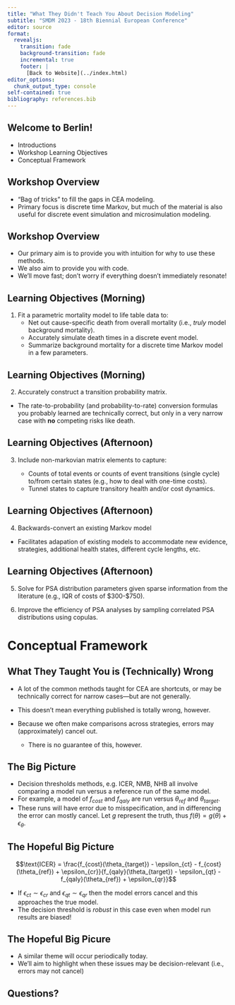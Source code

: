 ```yaml
---
title: "What They Didn't Teach You About Decision Modeling"
subtitle: "SMDM 2023 - 18th Biennial European Conference"
editor: source
format:
  revealjs:
    transition: fade
    background-transition: fade
    incremental: true 
    footer: |
      [Back to Website](../index.html)
editor_options: 
  chunk_output_type: console
self-contained: true
bibliography: references.bib
---
```


## Welcome to Berlin!

- Introductions
- Workshop Learning Objectives
- Conceptual Framework 

## Workshop Overview

- "Bag of tricks" to fill the gaps in CEA modeling. 
- Primary focus is discrete time Markov, but much of the material is also useful for discrete event simulation and microsimulation modeling. 

## Workshop Overview 

- Our primary aim is to provide you with intuition for why to use these methods.
- We also aim to provide you with code.
- We'll move fast; don't worry if everything doesn't immediately resonate!

## Learning Objectives (Morning)

1. Fit a parametric mortality model to life table data to:
    - Net out cause-specific death from overall mortality (i.e., *truly* model background mortality).
    -  Accurately simulate death times in a discrete event model.
    - Summarize background mortality for a discrete time Markov model in a few parameters. 
    
## Learning Objectives (Morning)

2. Accurately construct a transition probability matrix.
  - The rate-to-probability (and probability-to-rate) conversion formulas you probably learned are technically correct, but only in a very narrow case with **no** competing risks like death.

## Learning Objectives (Afternoon)

3. Include non-markovian matrix elements to capture:

    -  Counts of total events or counts of event transitions (single cycle) to/from certain states (e.g., how to deal with one-time costs).
    -  Tunnel states to capture transitory health and/or cost dynamics.
    
## Learning Objectives (Afternoon)

4. Backwards-convert an existing Markov model 
  - Facilitates adapation of existing models to accommodate new evidence, strategies, additional health states, different cycle lengths, etc.

## Learning Objectives (Afternoon)

5. Solve for PSA distribution parameters given sparse information from the literature (e.g., IQR of costs of $300-$750).

6. Improve the efficiency of PSA analyses by sampling correlated PSA distributions using copulas.


# Conceptual Framework 

## What They Taught You is (Technically) Wrong

- A lot of the common methods taught for CEA are shortcuts, or may be technically correct for narrow cases---but are not generally.

- This doesn't mean everything published is totally wrong, however.

- Because we often make comparisons across strategies, errors may (approximately) cancel out. 
  - There is no guarantee of this, however. 

## The Big Picture

-   Decision thresholds methods, e.g. ICER, NMB, NHB all involve comparing a model run versus a reference run of the same model.
-   For example, a model of $f_{cost}$ and $f_{qaly}$ are run versus $\theta_{ref}$ and $\theta_{target}$.
-   These runs will have error due to misspecification, and in differencing the error can mostly cancel. Let $g$ represent the truth, thus $f(\theta) = g(\theta)+\epsilon_{\theta}$.

## The Hopeful Big Picture

$$\text{ICER} = \frac{f_{cost}(\theta_{target}) - \epsilon_{ct} - f_{cost}(\theta_{ref}) + \epsilon_{cr}}{f_{qaly}(\theta_{target}) - \epsilon_{qt} - f_{qaly}(\theta_{ref}) + \epsilon_{qr}}$$

-   If $\epsilon_{ct} \sim \epsilon_{cr}$ and $\epsilon_{qt} \sim \epsilon_{qr}$ then the model errors cancel and this approaches the true model.
-   The decision threshold is *robust* in this case even when model run results are biased!

## The Hopeful Big Picure

-   A similar theme will occur periodically today. 
- We'll aim to highlight when these issues may be decision-relevant (i.e., errors may not cancel)

## Questions?
